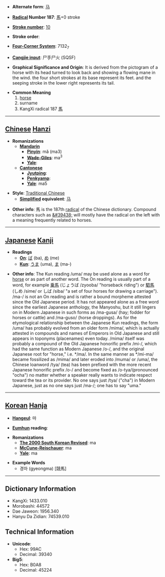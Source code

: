 * '''Alternate form''': [[马]]

* '''[[Wiktionary:Chinese radical index| Radical]] Number 187''': [[Wiktionary:Chinese radical index 馬|馬]]+0 stroke

* '''[[Wiktionary:Chinese total strokes index|Stroke number]]''': [[Wiktionary:Chinese total strokes index 10|10]]

* '''Stroke order''': 

* '''[[Wiktionary:Chinese four corner index|Four-Corner System]]''': 7132<sub>7</sub>

* '''[[Wiktionary:Chinese Cangjie index|Cangjie input]]''': 尸手尸火 (SQSF)

* '''Graphical Significance and Origin''': It is derived from the pictogram of a horse with its head turned to look back and showing a flowing mane in the wind. the four short strokes at its base represent its feet. and the seeping stroke in the lower right represents its tail.

* '''Common Meaning'''
*# [[horse]]
*# surname
*# KangXi radical 187 [[Wiktionary:Chinese radical index 馬|馬]]

----

== [[Chinese]] [[Hanzi]] ==

* '''Romanizations'''
** '''[[Mandarin]]'''
*** '''[[Pinyin]]''': mǎ (ma3)
*** '''[[Wade-Giles]]''': ma<sup>3</sup>
*** '''[[Yale]]''': 
** '''[[Cantonese]]'''
*** '''[[Jyutping]]''':
*** '''[[Penkyamp]]''': 
*** '''[[Yale]]''': ma5

* '''Style''': [[Traditional Chinese]] 
** '''[[Simplified Chinese|Simplified]] equivalent''': [[马]]

* '''Other info''': &#39340; is the 187th [[Wiktionary:Chinese radical index|radical]] of the Chinese dictionary.  Compound characters such as [[&#39438;]] will mostly have the radical on the left with a meaning frequently related to horses.

----

== [[Japanese]] [[Kanji]] ==

* '''Readings'''
** '''[[On]]''': [[ば]] (ba), [[め]] (me)
** '''[[Kun]]''': [[うま]] (uma), [[ま]] (ma-)

* '''Other info''':  The Kun reading /uma/ may be used alone as a word for [[horse]] or as part of another word.  The On reading is usually part of a word, for example [[乗馬]] (じょうば /zyooba/ "horseback riding") or [[駟馬]] (しめ /sime/ or しば /siba/ "a set of four horses for drawing a carriage"). /ma-/ is not an On reading and is rather a bound morpheme attested since the Old Japanese period. It has not appeared alone as a free word since the earliest Japanese anthology, the Manyoshu, but it still lingers on in Modern Japanese in such forms as /ma-gusa/ (hay; fodder for horses or cattle) and /ma-guso/ (horse droppings). As for the etymological relationship between the Japanese Kun readings, the form /uma/ has probably evolved from an older form /mima/, which is actually attested in compounds and names of Emperors in Old Japanese and still appears in toponyms (placenames) even today. /mima/ itself was probably a compound of the Old Japanese honorific prefix /mi-/, which had the same function as Modern Japanese /o-/, and the original Japanese root for "horse," i.e. */ma/. In the same manner as */mi-ma/ became fossilized as /mima/ and later eroded into /muma/ or /uma/, the Chinese loanword /tya/ (tea) has been prefixed with the more recent Japanese honorific prefix /o-/ and become fixed as /o-tya/(pronounced "ocha") no matter whether a speaker really wants to indicate respect toward the tea or its provider. No one says just /tya/ ("cha") in Modern Japanese, just as no one says just /ma-/; one has to say "uma."

----

== [[Korean]] [[Hanja]] ==

* '''[[Hangeul]]''': 마

* '''[[Eumhun]] reading''': 

* '''Romanizations'''
** '''[[The 2000 South Korean Revised Romanization|The 2000 South Korean Revised]]''': ma
** '''[[McCune-Reischauer]]''': ma
** '''[[Yale]]''': ma

* '''Example Words'''
** 경마 (gyeongma) [競馬]

----

== Dictionary Information ==

* KangXi: 1433.010
* Morobashi: 44572
* Dae Jaweon: 1956.340
* Hanyu Da Zidian: 74539.010

== Technical Information ==

* '''Unicode''':
** Hex: 99AC
** Decimal: 39340
* '''Big5''':
** Hex: B0A8
** Decimal: 45224